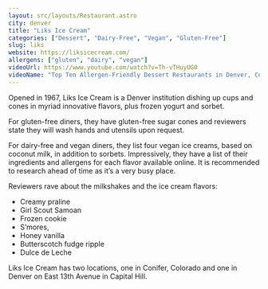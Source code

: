 ```yaml
---
layout: src/layouts/Restaurant.astro
city: denver
title: "Liks Ice Cream"
categories: ["Dessert", "Dairy-Free", "Vegan", "Gluten-Free"]
slug: liks
website: https://liksicecream.com/
allergens: ["gluten", "dairy", "vegan"]
videoUrl: https://www.youtube.com/watch?v=Th-vTHuyUG0
videoName: "Top Ten Allergen-Friendly Dessert Restaurants in Denver, Colorado"
---
```


Opened in 1967, Liks Ice Cream is a Denver institution dishing up cups and cones in myriad innovative flavors, plus frozen yogurt and sorbet.

For gluten-free diners, they have gluten-free sugar cones and reviewers state they will wash hands and utensils upon request.

For dairy-free and vegan diners, they list four vegan ice creams, based on coconut milk, in addition to sorbets. Impressively, they have a list of their ingredients and allergens for each flavor available online. It is recommended to research ahead of time as it’s a very busy place.

Reviewers rave about the milkshakes and the ice cream flavors:
* Creamy praline
* Girl Scout Samoan
* Frozen cookie
* S’mores,
* Honey vanilla
* Butterscotch fudge ripple
* Dulce de Leche

Liks Ice Cream has two locations, one in Conifer, Colorado and one in Denver on East 13th Avenue in Capital Hill.
